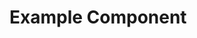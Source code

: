 
<Meta title="Misc/Appointment" component={Appointment} />

# Example Component

<Story name="AppointmentTile">
    <Appointment courseStart="2023-01-03T16:00:00.547Z" duration={15} courseTitle="Grundlagen Tutorium" instructors={['Thomas Maier']} />
    <Appointment
        courseStart={new Date().toISOString()}
        duration={15}
        courseTitle="UX Design"
        instructors={['Andreas Müller', 'Claudia Max']}
        participants={['Max', 'Tim', 'Tom', 'Nina', 'Emma']}
    />
</Story>

